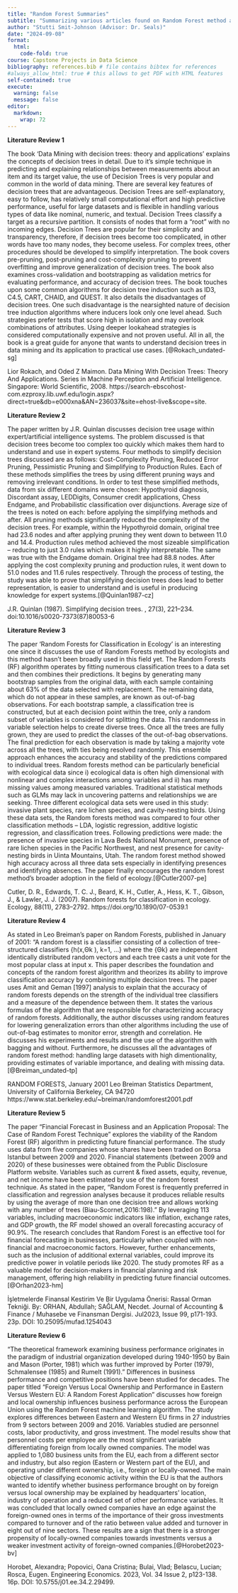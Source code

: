 ```yaml
---
title: "Random Forest Summaries"
subtitle: "Summarizing various articles found on Random Forest method and it's application"
author: "Stutti Smit-Johnson (Advisor: Dr. Seals)"
date: "2024-09-08" 
format:
  html:
    code-fold: true
course: Capstone Projects in Data Science
bibliography: references.bib # file contains bibtex for references
#always_allow_html: true # this allows to get PDF with HTML features
self-contained: true
execute: 
  warning: false
  message: false
editor: 
  markdown: 
    wrap: 72
---
```



**Literature Review 1**

The book ‘Data Mining with decision trees: theory and applications’ explains the concepts of decision trees in detail. Due to it’s simple technique in predicting and explaining relationships between measurements about an item and its target value, the use of Decision Trees is very popular and common in the world of data mining. There are several key features of decision trees that are advantageous. Decision Trees are self-explanatory, easy to follow, has relatively small computational effort and high predictive performance, useful for large datasets and is flexible in handling various types of data like nominal, numeric, and textual. Decision Trees classify a target as a recursive partition. It consists of nodes that form a “root” with no incoming edges.  Decision Trees are popular for their simplicity and transparency, therefore, if decision trees become too complicated, in other words have too many nodes, they become useless. For complex trees, other procedures should be developed to simplify interpretation. The book covers pre-pruning, post-pruning and cost-complexity pruning to prevent overfitting and improve generalization of decision trees. The book also examines cross-validation and bootstrapping as validation metrics for evaluating performance, and accuracy of decision trees. The book touches upon some common algorithms for decision tree induction such as ID3, C4.5, CART, CHAID, and QUEST. It also details the disadvantages of decision trees. One such disadvantage is the nearsighted nature of decision tree induction algorithms where inducers look only one level ahead. Such strategies prefer tests that score high in isolation and may overlook combinations of attributes. Using deeper lookahead strategies is considered computationally expensive and not proven useful. All in all, the book is a great guide for anyone that wants to understand decision trees in data mining and its application to practical use cases. [@Rokach_undated-sg]

Lior Rokach, and Oded Z Maimon. Data Mining With Decision Trees: Theory And Applications. Series in Machine Perception and Artificial Intelligence. Singapore: World Scientific, 2008. https://search-ebscohost-com.ezproxy.lib.uwf.edu/login.aspx?direct=true&db=e000xna&AN=236037&site=ehost-live&scope=site.

**Literature Review 2**

The paper written by J.R. Quinlan discusses decision tree usage within expert/artificial intelligence systems. The problem discussed is that decision trees become too complex too quickly which makes them hard to understand and use in expert systems. Four methods to simplify decision trees discussed are as follows: Cost-Complexity Pruning, Reduced Error Pruning, Pessimistic Pruning and Simplifying to Production Rules.  Each of these methods simplifies the trees by using different pruning ways and removing irrelevant conditions. In order to test these simplified methods, data from six different domains were chosen: Hypothyroid diagnosis, Discordant assay, LEDDigits, Consumer credit applications, Chess Endgame, and Probabilistic classification over disjunctions. Average size of the trees is noted on each: before applying the simplifying methods and after. All pruning methods significantly reduced the complexity of the decision trees. For example, within the Hypothyroid domain, original tree had 23.6 nodes and after applying pruning they went down to between 11.0 and 14.4.  Production rules method achieved the most sizeable simplification – reducing to just 3.0 rules which makes it highly interpretable. The same was true with the Endgame domain. Original tree had 88.8 nodes. After applying the cost complexity pruning and production rules, it went down to 51.0 nodes and 11.6 rules respectively. Through the process of testing, the study was able to prove that simplifying decision trees does lead to better representation, is easier to understand and is useful in producing knowledge for expert systems.[@Quinlan1987-cz] 


J.R. Quinlan (1987). Simplifying decision trees. , 27(3), 221–234. doi:10.1016/s0020-7373(87)80053-6


**Literature Review 3**

The paper ‘Random Forests for Classification in Ecology’ is an interesting one since it discusses the use of Random Forests method by ecologists and this method hasn’t been broadly used in this field yet. The Random Forests (RF) algorithm operates by fitting numerous classification trees to a data set and then combines their predictions. It begins by generating many bootstrap samples from the original data, with each sample containing about 63% of the data selected with replacement. The remaining data, which do not appear in these samples, are known as out-of-bag observations. For each bootstrap sample, a classification tree is constructed, but at each decision point within the tree, only a random subset of variables is considered for splitting the data. This randomness in variable selection helps to create diverse trees. Once all the trees are fully grown, they are used to predict the classes of the out-of-bag observations. The final prediction for each observation is made by taking a majority vote across all the trees, with ties being resolved randomly. This ensemble approach enhances the accuracy and stability of the predictions compared to individual trees. 
Random forests method can be particularly beneficial with ecological data since i) ecological data is often high dimensional with nonlinear and complex interactions among variables and ii) has many missing values among measured variables. Traditional statistical methods such as GLMs may lack in uncovering patterns and relationships we are seeking.  Three different ecological data sets were used in this study: invasive plant species, rare lichen species, and cavity-nesting birds. Using these data sets, the Random forests method was compared to four other classification methods – LDA, logistic regression, additive logistic regression, and classification trees.  Following predictions were made: the presence of invasive species in Lava Beds National Monument, presence of rare lichen species in the Pacific Northwest, and nest presence for cavity-nesting birds in Uinta Mountains, Utah. The random forest method showed high accuracy across all three data sets especially in identifying presences and identifying absences. The paper finally encourages the random forest method’s broader adoption in the field of ecology.[@Cutler2007-pe]

Cutler, D. R., Edwards, T. C. J., Beard, K. H., Cutler, A., Hess, K. T., Gibson, J., & Lawler, J. J. (2007). Random forests for classification in ecology. Ecology, 88(11), 2783–2792. https://doi.org/10.1890/07-0539.1


**Literature Review 4**

As stated in Leo Breiman’s paper on Random Forests, published in January of 2001: “A random forest is a classifier consisting of a collection of tree-structured classifiers {h(x,Θk ), k=1, ...} where the {Θk} are independent identically distributed random vectors and each tree casts a unit vote for the most popular class at input x. This paper describes the foundation and concepts of the random forest algorithm and theorizes its ability to improve classification accuracy by combining multiple decision trees. The paper uses Amit and Geman [1997] analysis to explain that the accuracy of random forests depends on the strength of the individual tree classifiers and a measure of the dependence between them. It states the various formulas of the algorithm that are responsible for characterizing accuracy of random forests. Additionally, the author discusses using random features for lowering generalization errors than other algorithms including the use of out-of-bag estimates to monitor error, strength and correlation. He discusses his experiments and results and the use of the algorithm with bagging and without. Furthermore, he discusses all the advantages of random forest method: handling large datasets with high dimentionality, providing estimates of variable importance, and dealing with missing data.[@Breiman_undated-tp]

RANDOM FORESTS, January 2001 Leo Breiman Statistics Department, University of California Berkeley, CA 94720 https://www.stat.berkeley.edu/~breiman/randomforest2001.pdf


**Literature Review 5**

The paper "Financial Forecast in Business and an Application Proposal: The Case of Random Forest Technique" explores the viability of the Random Forest (RF) algorithm in predicting future financial performance. The study uses data from five companies whose shares have been traded on Borsa Istanbul between 2009 and 2020. Financial statements (between 2009 and 2020) of these businesses were obtained from the Public Disclosure Platform website. Variables such as current & fixed assets, equity, revenue, and net income have been estimated by use of the random forest technique.  As stated in the paper, “Random Forest is frequently preferred in classification and regression analyses because it produces reliable results by using the average of more than one decision tree and allows working with any number of trees (Biau-Scornet,2016:198).”  By leveraging 113 variables, including macroeconomic indicators like inflation, exchange rates, and GDP growth, the RF model showed an overall forecasting accuracy of 90.9%.  The research concludes that Random Forest is an effective tool for financial forecasting in businesses, particularly when coupled with non-financial and macroeconomic factors. However, further enhancements, such as the inclusion of additional external variables, could improve its predictive power in volatile periods like 2020. The study promotes RF as a valuable model for decision-makers in financial planning and risk management, offering high reliability in predicting future financial outcomes.[@Orhan2023-hm]

İşletmelerde Finansal Kestirim Ve Bir Uygulama Önerisi: Rassal Orman Tekniği. By: ORHAN, Abdullah; SAĞLAM, Necdet. Journal of Accounting & Finance / Muhasebe ve Finansman Dergisi. Jul2023, Issue 99, p171-193. 23p. DOI: 10.25095/mufad.1254043


**Literature Review 6**

“The theoretical framework examining business performance originates in the paradigm of industrial organization developed during 1940-1950 by Bain and Mason (Porter, 1981) which was further improved by Porter (1979), Schmalensee (1985) and Rumelt (1991).”  Differences in business performance and competitive positions have been studied for decades. The paper titled "Foreign Versus Local Ownership and Performance in Eastern Versus Western EU: A Random Forest Application" discusses how foreign and local ownership influences business performance across the European Union using the Random Forest machine learning algorithm. The study explores differences between Eastern and Western EU firms in 27 industries from 9 sectors between 2009 and 2016. Variables studied are personnel costs, labor productivity, and gross investment. The model results show that personnel costs per employee are the most significant variable differentiating foreign from locally owned companies. The model was applied to 1,080 business units from the EU, each from a different sector and industry, but also region (Eastern or Western part of the EU), and operating under different ownership, i.e., foreign or locally-owned. The main objective of classifying economic activity within the EU is that the authors wanted to identify whether business performance brought on by foreign versus local ownership may be explained by headquarters’ location, industry of operation and a reduced set of other performance variables. It was concluded that locally owned companies have an edge against the foreign-owned ones in terms of the importance of their gross investments compared to turnover and of the ratio between value added and turnover in eight out of nine sectors. These results are a sign that there is a stronger propensity of locally-owned companies towards investments versus a weaker investment activity of foreign-owned companies.[@Horobet2023-bv]

Horobet, Alexandra; Popovici, Oana Cristina; Bulai, Vlad; Belascu, Lucian; Rosca, Eugen. Engineering Economics. 2023, Vol. 34 Issue 2, p123-138. 16p. DOI: 10.5755/j01.ee.34.2.29499.
